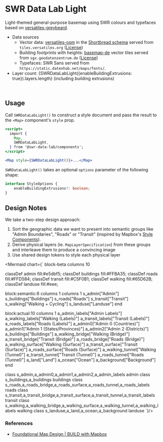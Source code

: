 
<Meta of={MapStyleStories} />

# SWR Data Lab Light

Light-themed general-purpose basemap using SWR colours and typefaces based on
[versatiles-greybeard](https://github.com/versatiles-org/versatiles-style).

- Data sources
  - Vector data: [versatiles-osm](https://download.versatiles.org/) in the [Shortbread schema](https://shortbread-tiles.org/) served from `tiles.versatiles.org` ([License](https://docs.versatiles.org/basics/tilesets.html#license--attribution))
  - Building footprints with heights: [basemap-de](https://basemap.de/produkte-und-dienste/web-vektor/) vector tiles served from `sgx.geodatenzentrum.de` ([License](https://sgx.geodatenzentrum.de/web_public/gdz/lizenz/deu/Nutzungsbedingungen_basemapde.pdf))
  - Typefaces: SWR Sans served from `https://static.datenhub.net/maps/fonts/`.
- Layer count: {SWRDataLabLight({enableBuildingExtrusions: true}).layers.length} (including building extrusions)

<Story of={MapStyleStories.Default} />

<br />

## Usage

Call `SWRDataLabLight()` to construct a style document and pass the result to the `<Map>` component's `style` prop.

```jsx
<script>
  import {
    Map,
    SWRDataLabLight,
  } from '@swr-data-lab/components';
</script>

<Map style={SWRDataLabLight()}>...</Map>
```

`SWRDataLabLight()` takes an optional `options` parameter of the following shape:

```ts
interface StyleOptions {
	enableBuildingExtrusions?: boolean;
}
```

## Design Notes

We take a two-step design approach:

1. Sort the geographic data we want to present into semantic groups like "Admin Boundaries", "Roads" or "Transit" (inspired by Mapbox's [Style Components](https://docs.mapbox.com/studio-manual/guides/components/)).
2. Derive physical layers (ie. `MapLayerSpecification`) from these groups and interleave them to produce a convincing image
3. Use shared design tokens to style each physical layer

<Mermaid chart={`
block-beta
columns 10

classDef admin fill:#e5dbf5;
classDef buildings fill:#FFBA35;
classDef roads fill:#FFD584;
classDef transit fill:#C5F0B1;
classDef walking fill:#65D62B;
classDef landuse fill:#eee;

block:semantic:6
columns 1
columns 1
s_admin["Admin"]
s_buildings["Buildings"]
s_roads["Roads"]
s_transit["Transit"]
s_walking["Walking + Cycling"]
s_landuse["Landuse"]
end

block:actual:10
columns 1
a_admin_labels["Admin Labels"]
a_walking_labels["Walking (Labels)"]
a_transit_labels["Transit (Labels)"]
a_roads_labels["Roads (Labels)"]
a_admin0["Admin 0 (Countries)"]
a_admin1["Admin 1 (States/Provinces)"]
a_admin2["Admin 2 (Districts)"]
a_buildings["Buildings"]
a_walking_bridge["Walking (Bridge)"]
a_transit_bridge["Transit (Bridge)"]
a_roads_bridge["Roads (Bridge)"]
a_walking_surface["Walking (Surface)"]
a_transit_surface["Transit (Surface)"]
a_roads_surface["Roads (Surface)"]
a_walking_tunnel["Walking (Tunnel)"]
a_transit_tunnel["Transit (Tunnel)"]
a_roads_tunnel["Roads (Tunnel)"]
a_land["Land"]
a_ocean["Ocean"]
a_background["Background"]
end

class s_admin,a_admin0,a_admin1,a_admin2,a_admin_labels admin
class s_buildings,a_buildings buildings
class s_roads,a_roads_bridge,a_roads_surface,a_roads_tunnel,a_roads_labels roads
class s_transit,a_transit_bridge,a_transit_surface,a_transit_tunnel,a_transit_labels transit
class s_walking,a_walking_bridge,a_walking_surface,a_walking_tunnel,a_walking_labels walking
class s_landuse,a_land,a_ocean,a_background landuse
`}/>

### References

- [Foundational Map Design | BUILD with Mapbox ](https://www.youtube.com/watch?v=QDfj9oGVZmE)

